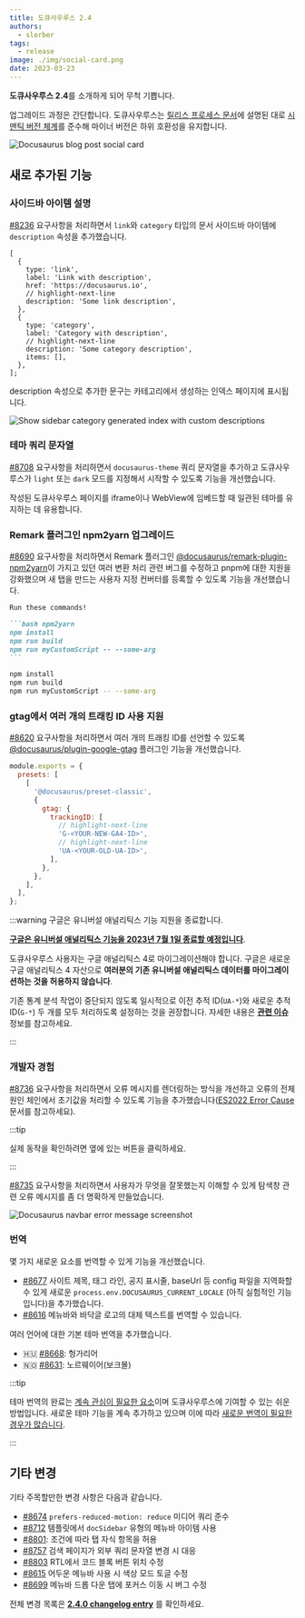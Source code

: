 ```yaml
---
title: 도큐사우루스 2.4
authors:
  - slorber
tags:
  - release
image: ./img/social-card.png
date: 2023-03-23
---
```


**도큐사우루스 2.4**를 소개하게 되어 무척 기쁩니다.

업그레이드 과정은 간단합니다. 도큐사우루스는 [릴리스 프로세스 문서](/community/release-process)에 설명된 대로 [시맨틱 버전 체계](https://semver.org/)를 준수해 마이너 버전은 하위 호환성을 유지합니다.

![Docusaurus blog post social card](./img/social-card.png)

<!--truncate-->


## 새로 추가된 기능

### 사이드바 아이템 설명

[#8236](https://github.com/facebook/docusaurus/pull/8236) 요구사항을 처리하면서 `link`와 `category` 타입의 문서 사이드바 아이템에 `description` 속성을 추가했습니다.

```tsx title="sidebars.js"
[
  {
    type: 'link',
    label: 'Link with description',
    href: 'https://docusaurus.io',
    // highlight-next-line
    description: 'Some link description',
  },
  {
    type: 'category',
    label: 'Category with description',
    // highlight-next-line
    description: 'Some category description',
    items: [],
  },
];
```

description 속성으로 추가한 문구는 카테고리에서 생성하는 인덱스 페이지에 표시됩니다.

![Show sidebar category generated index with custom descriptions](./img/sidebar-item-description.jpg)

### 테마 쿼리 문자열

[#8708](https://github.com/facebook/docusaurus/pull/8708) 요구사항을 처리하면서 `docusaurus-theme` 쿼리 문자열을 추가하고 도큐사우루스가 `light` 또는 `dark` 모드를 지정해서 시작할 수 있도록 기능을 개선했습니다.

작성된 도큐사우루스 페이지를 iframe이나 WebView에 임베드할 때 일관된 테마를 유지하는 데 유용합니다.

<IframeWindow url="/docs/?docusaurus-theme=light" />
<IframeWindow url="/docs/?docusaurus-theme=dark" />

### Remark 플러그인 npm2yarn 업그레이드

[#8690](https://github.com/facebook/docusaurus/pull/8690) 요구사항을 처리하면서 Remark 플러그인 [@docusaurus/remark-plugin-npm2yarn](https://github.com/facebook/docusaurus/tree/main/packages/docusaurus-remark-plugin-npm2yarn)이 가지고 있던 여러 변환 처리 관련 버그를 수정하고 pnpm에 대한 지원을 강화했으며 새 탭을 만드는 사용자 지정 컨버터를 등록할 수 있도록 기능을 개선했습니다.

````markdown
Run these commands!

```bash npm2yarn
npm install
npm run build
npm run myCustomScript -- --some-arg
```
````

<BrowserWindow>

```bash npm2yarn
npm install
npm run build
npm run myCustomScript -- --some-arg
```

</BrowserWindow>

### gtag에서 여러 개의 트래킹 ID 사용 지원

[#8620](https://github.com/facebook/docusaurus/pull/8620) 요구사항을 처리하면서 여러 개의 트래킹 ID를 선언할 수 있도록 [@docusaurus/plugin-google-gtag](/docs/api/plugins/@docusaurus/plugin-google-gtag) 플러그인 기능을 개선했습니다.

```js title="docusaurus.config.js"
module.exports = {
  presets: [
    [
      '@docusaurus/preset-classic',
      {
        gtag: {
          trackingID: [
            // highlight-next-line
            'G-<YOUR-NEW-GA4-ID>',
            // highlight-next-line
            'UA-<YOUR-OLD-UA-ID>',
          ],
        },
      },
    ],
  ],
};
```

:::warning 구글은 유니버설 애널리틱스 기능 지원을 종료합니다.

**[구글은 유니버설 애널리틱스 기능을 2023년 7월 1일 종료할 예정입니다](https://blog.google/products/marketingplatform/analytics/prepare-for-future-with-google-analytics-4/)**.

도큐사우루스 사용자는 구글 애널리틱스 4로 마이그레이션해야 합니다. 구글은 새로운 구글 애널리틱스 4 자산으로 **여러분의 기존 유니버설 애널리틱스 데이터를 마이그레이션하는 것을 허용하지 않습니다**.

기존 통계 분석 작업이 중단되지 않도록 일시적으로 이전 추적 ID(`UA-*`)와 새로운 추적 ID(`G-*`) 두 개를 모두 처리하도록 설정하는 것을 권장합니다. 자세한 내용은 **[관련 이슈](https://github.com/facebook/docusaurus/issues/7221)** 정보를 참고하세요.

:::

### 개발자 경험

[#8736](https://github.com/facebook/docusaurus/pull/8736) 요구사항을 처리하면서 오류 메시지를 렌더링하는 방식을 개선하고 오류의 전체 원인 체인에서 초기값을 처리할 수 있도록 기능을 추가했습니다([ES2022 Error Cause](https://h3manth.com/ES2022/#error-cause) 문서를 참고하세요).

:::tip

실제 동작을 확인하려면 옆에 있는 버튼을 클릭하세요. <ErrorBoundaryTestButton cause="Probably undefined is not a function 😄"/>

:::

[#8735](https://github.com/facebook/docusaurus/pull/8735) 요구사항을 처리하면서 사용자가 무엇을 잘못했는지 이해할 수 있게 탐색창 관련 오류 메시지를 좀 더 명확하게 만들었습니다.

![Docusaurus navbar error message screenshot](./img/navbar-error.jpg)

### 번역

몇 가지 새로운 요소를 번역할 수 있게 기능을 개선했습니다.

- [#8677](https://github.com/facebook/docusaurus/pull/8677) 사이트 제목, 태그 라인, 공지 표시줄, baseUrl 등 config 파일을 지역화할 수 있게 새로운 `process.env.DOCUSAURUS_CURRENT_LOCALE` (아직 실험적인 기능입니다)을 추가했습니다.
- [#8616](https://github.com/facebook/docusaurus/pull/8616) 메뉴바와 바닥글 로고의 대체 텍스트를 번역할 수 있습니다.

여러 언어에 대한 기본 테마 번역을 추가했습니다.

- 🇭🇺 [#8668](https://github.com/facebook/docusaurus/pull/8668): 헝가리어
- 🇳🇴 [#8631](https://github.com/facebook/docusaurus/pull/8631): 노르웨이어(보크몰)

:::tip

테마 번역의 완료는 [계속 관심이 필요한 요소](https://github.com/facebook/docusaurus/issues/3526)이며 도큐사우루스에 기여할 수 있는 쉬운 방법입니다. 새로운 테마 기능을 계속 추가하고 있으며 이에 따라 [새로운 번역이 필요한 경우가 많습니다](https://github.com/facebook/docusaurus/issues/3526).

:::

## 기타 변경

기타 주목할만한 변경 사항은 다음과 같습니다.

- [#8674](https://github.com/facebook/docusaurus/pull/8674) `prefers-reduced-motion: reduce` 미디어 쿼리 준수
- [#8712](https://github.com/facebook/docusaurus/pull/8712) 템플릿에서 `docSidebar` 유형의 메뉴바 아이템 사용
- [#8801](https://github.com/facebook/docusaurus/pull/8801): 조건에 따라 탭 자식 항목을 허용
- [#8757](https://github.com/facebook/docusaurus/pull/8757) 검색 페이지가 외부 쿼리 문자열 변경 시 대응
- [#8803](https://github.com/facebook/docusaurus/pull/8803) RTL에서 코드 블록 버튼 위치 수정
- [#8615](https://github.com/facebook/docusaurus/pull/8615) 어두운 메뉴바 사용 시 색상 모드 토글 수정
- [#8699](https://github.com/facebook/docusaurus/pull/8699) 메뉴바 드롭 다운 탭에 포커스 이동 시 버그 수정

전체 변경 목록은 **[2.4.0 changelog entry](/changelog/2.4.0)** 를 확인하세요.

